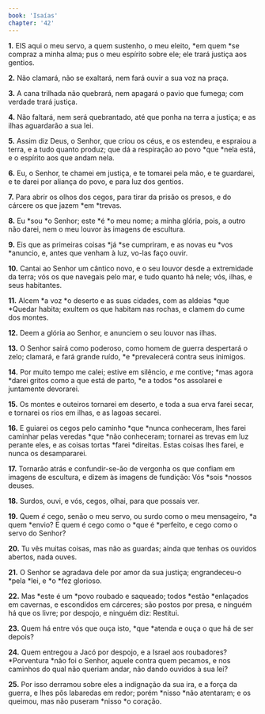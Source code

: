 ```yaml
---
book: 'Isaías'
chapter: '42'
---
```


**1.** EIS aqui o meu servo, a quem sustenho, o meu eleito, *em quem *se compraz a minha alma; pus o meu espírito sobre ele; ele trará justiça aos gentios.

**2.** Não clamará, não se exaltará, nem fará ouvir a sua voz na praça.

**3.** A cana trilhada não quebrará, nem apagará o pavio que fumega; com verdade trará justiça.

**4.** Não faltará, nem será quebrantado, até que ponha na terra a justiça; e as ilhas aguardarão a sua lei.

**5.** Assim diz Deus, o Senhor, que criou os céus, e os estendeu, e espraiou a terra, e a tudo quanto produz; que dá a respiração ao povo *que *nela está, e o espírito aos que andam nela.

**6.** Eu, o Senhor, te chamei em justiça, e te tomarei pela mão, e te guardarei, e te darei por aliança do povo, e para luz dos gentios.

**7.** Para abrir os olhos dos cegos, para tirar da prisão os presos, e do cárcere os que jazem *em *trevas.

**8.** Eu *sou *o Senhor; este *é *o meu nome; a minha glória, pois, a outro não darei, nem o meu louvor às imagens de escultura.

**9.** Eis que as primeiras coisas *já *se cumpriram, e as novas eu *vos *anuncio, e, antes que venham à luz, vo-las faço ouvir.

**10.** Cantai ao Senhor um cântico novo, e o seu louvor desde a extremidade da terra; vós os que navegais pelo mar, e tudo quanto há nele; vós, ilhas, e seus habitantes.

**11.** Alcem *a voz *o deserto e as suas cidades, com as aldeias *que *Quedar habita; exultem os que habitam nas rochas, e clamem do cume dos montes.

**12.** Deem a glória ao Senhor, e anunciem o seu louvor nas ilhas.

**13.** O Senhor sairá como poderoso, como homem de guerra despertará o zelo; clamará, e fará grande ruído, *e *prevalecerá contra seus inimigos.

**14.** Por muito tempo me calei; estive em silêncio, *e* me contive; *mas agora *darei gritos como a que está de parto, *e a todos *os assolarei e juntamente devorarei.

**15.** Os montes e outeiros tornarei em deserto, e toda a sua erva farei secar, e tornarei os rios em ilhas, e as lagoas secarei.

**16.** E guiarei os cegos pelo caminho *que *nunca conheceram, lhes farei caminhar pelas veredas *que *não conheceram; tornarei as trevas em luz perante eles, e as coisas tortas *farei *direitas. Estas coisas lhes farei, e nunca os desampararei.

**17.** Tornarão atrás e confundir-se-ão de vergonha os que confiam em imagens de escultura, e dizem às imagens de fundição: Vós *sois *nossos deuses.

**18.** Surdos, ouvi, e vós, cegos, olhai, para que possais ver.

**19.** Quem *é* cego, senão o meu servo, ou surdo como o meu mensageiro, *a quem *envio? E quem é cego como o *que é *perfeito, e cego como o servo do Senhor?

**20.** Tu vês muitas coisas, mas não as guardas; ainda que tenhas os ouvidos abertos, nada ouves.

**21.** O Senhor se agradava dele por amor da sua justiça; engrandeceu-o *pela *lei, e *o *fez glorioso.

**22.** Mas *este é um *povo roubado e saqueado; todos *estão *enlaçados em cavernas, e escondidos em cárceres; são postos por presa, e ninguém há que os livre; por despojo, e ninguém diz: Restitui.

**23.** Quem há entre vós que ouça isto, *que *atenda e ouça o que há de ser depois?

**24.** Quem entregou a Jacó por despojo, e a Israel aos roubadores? *Porventura *não foi o Senhor, aquele contra quem pecamos, e nos caminhos do qual não queriam andar, não dando ouvidos à sua lei?

**25.** Por isso derramou sobre eles a indignação da sua ira, e a força da guerra, e lhes pôs labaredas em redor; porém *nisso *não atentaram; e os queimou, mas não puseram *nisso *o coração.